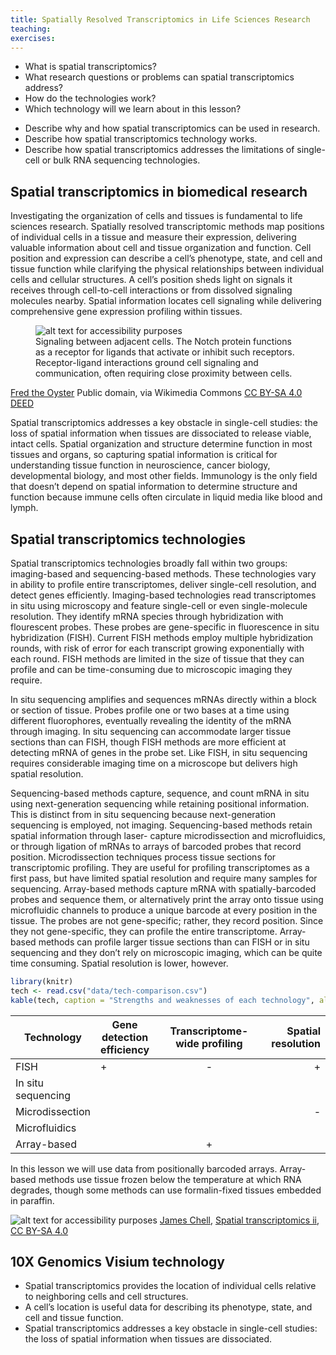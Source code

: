 ```yaml
---
title: Spatially Resolved Transcriptomics in Life Sciences Research
teaching:
exercises:
---
```


:::::: questions
 - What is spatial transcriptomics? 
 - What research questions or problems can spatial transcriptomics address?
 - How do the technologies work?
 - Which technology will we learn about in this lesson?
::::::

:::::: objectives
 - Describe why and how spatial transcriptomics can be used in research.
 - Describe how spatial transcriptomics technology works. 
 - Describe how spatial transcriptomics addresses the limitations of single-cell or bulk RNA sequencing technologies. 
::::::

## Spatial transcriptomics in biomedical research
Investigating the organization of cells and tissues is fundamental to life 
sciences research. Spatially resolved transcriptomic methods map positions of individual cells in a tissue and measure their expression, delivering valuable
information about cell and tissue organization and function. Cell position and
expression can describe a cell's phenotype, state, and cell and tissue function
while clarifying the physical relationships between individual cells and 
cellular structures. A cell's position sheds light on signals it receives 
through cell-to-cell interactions or from dissolved signaling molecules nearby. 
Spatial information locates cell signaling while delivering comprehensive gene expression profiling within tissues. 

![Signaling between adjacent cells. The Notch protein functions as a receptor for ligands that activate or inhibit such receptors. Receptor-ligand interactions ground cell signaling and communication, often requiring close proximity between cells. ](https://upload.wikimedia.org/wikipedia/commons/0/04/Notchccr.svg){alt='alt text for accessibility purposes'}

<a href="https://commons.wikimedia.org/wiki/File:Notchccr.svg">Fred the Oyster</a> Public domain, via Wikimedia Commons <a href="https://creativecommons.org/licenses/by-sa/4.0/" rel="license">CC BY-SA 4.0 DEED</a>

Spatial transcriptomics addresses a key obstacle in single-cell studies: the 
loss of spatial information when tissues are dissociated to release viable,
intact cells. Spatial organization and structure determine function in most
tissues and organs, so capturing spatial information is critical for 
understanding tissue function in neuroscience, cancer biology, developmental 
biology, and most other fields. Immunology is the only field that doesn't depend 
on spatial information to determine structure and function because immune cells 
often circulate in liquid media like blood and lymph. 

## Spatial transcriptomics technologies
Spatial transcriptomics technologies broadly fall within two groups: 
imaging-based and sequencing-based methods. These technologies vary in ability 
to profile entire transcriptomes, deliver single-cell resolution, and detect
genes efficiently. Imaging-based technologies read transcriptomes in situ using 
microscopy and feature single-cell or even single-molecule resolution. They 
identify mRNA species through hybridization with flourescent probes. These 
probes are gene-specific in fluorescence in situ hybridization (FISH). Current 
FISH methods employ multiple hybridization rounds, with risk of error for each 
transcript growing exponentially with each round. FISH methods are limited in 
the size of tissue that they can profile and can be time-consuming due to 
microscopic imaging they require. 

In situ sequencing amplifies and sequences mRNAs directly within a block 
or section of tissue. Probes profile one or two bases at a time using different
fluorophores, eventually revealing the identity of the mRNA through imaging. In 
situ sequencing can accommodate larger tissue sections than can FISH, though 
FISH methods are more efficient at detecting mRNA of genes in the probe set. 
Like FISH, in situ sequencing requires considerable imaging time on a microscope 
but delivers high spatial resolution. 

Sequencing-based methods capture, sequence, and count mRNA in situ using 
next-generation sequencing while retaining positional information. This is 
distinct from in situ sequencing because next-generation sequencing is employed, 
not imaging. Sequencing-based methods retain spatial information through laser-
capture microdissection and microfluidics, or through ligation of mRNAs to 
arrays of barcoded probes that record position. Microdissection techniques 
process tissue sections for transcriptomic profiling. They are useful for profiling transcriptomes as a first pass, but have limited spatial resolution 
and require many samples for sequencing. Array-based methods capture mRNA with 
spatially-barcoded probes and sequence them, or alternatively print the array 
onto tissue using microfluidic channels to produce a unique barcode at every 
position in the tissue. The probes are not gene-specific; rather, they record 
position. Since they not gene-specific, they can profile the entire 
transcriptome. Array-based methods can profile larger tissue sections than can 
FISH or in situ sequencing and they don't rely on microscopic imaging, which can 
be quite time consuming. Spatial resolution is lower, however.

```r
library(knitr)
tech <- read.csv("data/tech-comparison.csv")
kable(tech, caption = "Strengths and weaknesses of each technology", align = "c")
```

| Technology | Gene detection efficiency | Transcriptome-wide profiling | Spatial resolution |
| ----------| ------    | :--------------:     | -------: |
| FISH      | +         | -                    | +        |
| In situ sequencing |       |        |    |
| Microdissection |     |       |  -  |
| Microfluidics |   |  |  |
| Array-based |   | + |  |

In this lesson we will use data from positionally barcoded arrays.  Array-based methods use tissue frozen below the temperature at which RNA degrades, though some methods can use formalin-fixed tissues embedded in paraffin. 

![A sequencing-based spatial transcriptomics method using printed spots on a slide. ](https://upload.wikimedia.org/wikipedia/commons/1/14/Spatial_transcriptomics_ii.png){alt='alt text for
accessibility purposes'}
<a href="https://commons.wikimedia.org/wiki/User:Jasquatch">James Chell</a>, <a href="https://commons.wikimedia.org/wiki/File:Spatial_transcriptomics_ii. png">Spatial transcriptomics ii</a>, <a href="https://creativecommons.org/licenses/by-sa/4.0/legalcode" rel="license">CC BY-SA 4.0</a>

## 10X Genomics Visium technology

:::::: keypoints
 - Spatial transcriptomics provides the location of individual cells relative to neighboring cells and cell structures.
 - A cell's location is useful data for describing its phenotype, state, and cell and tissue function.
 - Spatial transcriptomics addresses a key obstacle in single-cell studies: the loss of spatial information when tissues are dissociated.
::::::

